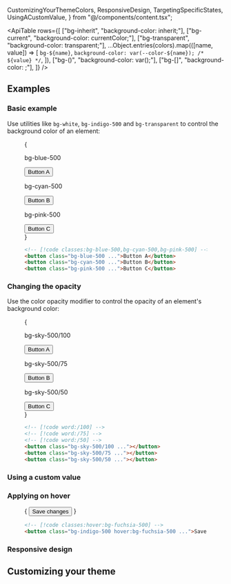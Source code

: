   CustomizingYourThemeColors,
  ResponsiveDesign,
  TargetingSpecificStates,
  UsingACustomValue,
} from "@/components/content.tsx";


<ApiTable
  rows={[
    ["bg-inherit", "background-color: inherit;"],
    ["bg-current", "background-color: currentColor;"],
    ["bg-transparent", "background-color: transparent;"],
    ...Object.entries(colors).map(([name, value]) => [
      `bg-${name}`,
      `background-color: var(--color-${name}); /* ${value} */`,
    ]),
    ["bg-(<custom-property>)", "background-color: var(<custom-property>);"],
    ["bg-[<value>]", "background-color: <value>;"],
  ]}
/>

## Examples

### Basic example

Use utilities like `bg-white`, `bg-indigo-500` and `bg-transparent` to control the background color of an element:

<Figure>

<Example>
  {
    <div className="grid grid-cols-1 gap-4 text-sm text-white sm:grid-cols-3">
      <div className="flex shrink-0 flex-col items-center">
        <p className="mb-3 text-center font-mono text-xs font-medium text-gray-500 dark:text-gray-400">bg-blue-500</p>
        <button
          type="button"
          tabIndex="-1"
          className="rounded-md bg-blue-500 px-4 py-2 text-sm font-semibold text-white opacity-100 focus:outline-none"
        >
          Button A
        </button>
      </div>
      <div className="flex shrink-0 flex-col items-center">
        <p className="mb-3 text-center font-mono text-xs font-medium text-gray-500 dark:text-gray-400">bg-cyan-500</p>
        <button
          type="button"
          tabIndex="-1"
          className="rounded-md bg-cyan-500 px-4 py-2 text-sm font-semibold text-white opacity-100 focus:outline-none"
        >
          Button B
        </button>
      </div>
      <div className="flex shrink-0 flex-col items-center">
        <p className="mb-3 text-center font-mono text-xs font-medium text-gray-500 dark:text-gray-400">bg-pink-500</p>
        <button
          type="button"
          tabIndex="-1"
          className="rounded-md bg-pink-500 px-4 py-2 text-sm font-semibold text-white opacity-100 focus:outline-none"
        >
          Button C
        </button>
      </div>
    </div>
  }
</Example>

```html
<!-- [!code classes:bg-blue-500,bg-cyan-500,bg-pink-500] -->
<button class="bg-blue-500 ...">Button A</button>
<button class="bg-cyan-500 ...">Button B</button>
<button class="bg-pink-500 ...">Button C</button>
```

</Figure>

### Changing the opacity

Use the color opacity modifier to control the opacity of an element's background color:

<Figure>

<Example>
  {
    <div className="grid grid-cols-1 gap-4 text-sm text-white sm:grid-cols-3">
      <div className="flex shrink-0 flex-col items-center">
        <p className="mb-3 text-center font-mono text-xs font-medium text-gray-500 dark:text-gray-400">
          bg-sky-500/100
        </p>
        <button
          type="button"
          tabIndex="-1"
          className="rounded-md bg-sky-500/100 px-4 py-2 text-sm font-semibold text-white opacity-100 focus:outline-none"
        >
          Button A
        </button>
      </div>
      <div className="flex shrink-0 flex-col items-center">
        <p className="mb-3 text-center font-mono text-xs font-medium text-gray-500 dark:text-gray-400">bg-sky-500/75</p>
        <button
          type="button"
          tabIndex="-1"
          className="rounded-md bg-sky-500/75 px-4 py-2 text-sm font-semibold text-white opacity-100 focus:outline-none"
        >
          Button B
        </button>
      </div>
      <div className="flex shrink-0 flex-col items-center">
        <p className="mb-3 text-center font-mono text-xs font-medium text-gray-500 dark:text-gray-400">bg-sky-500/50</p>
        <button
          type="button"
          tabIndex="-1"
          className="rounded-md bg-sky-500/50 px-4 py-2 text-sm font-semibold text-white opacity-100 focus:outline-none"
        >
          Button C
        </button>
      </div>
    </div>
  }
</Example>

```html
<!-- [!code word:/100] -->
<!-- [!code word:/75] -->
<!-- [!code word:/50] -->
<button class="bg-sky-500/100 ..."></button>
<button class="bg-sky-500/75 ..."></button>
<button class="bg-sky-500/50 ..."></button>
```

</Figure>

### Using a custom value

<UsingACustomValue utility="bg" value="#50d71e" name="background color" variable="color" />

### Applying on hover

<TargetingSpecificStates property="background-color">

<Figure>

<Example>
  {
    <button
      type="button"
      tabIndex="-1"
      className="mx-auto block rounded-md bg-indigo-500 px-3 py-2 text-sm font-semibold text-white hover:bg-fuchsia-500 focus:outline-none"
    >
      Save changes
    </button>
  }
</Example>

```html
<!-- [!code classes:hover:bg-fuchsia-500] -->
<button class="bg-indigo-500 hover:bg-fuchsia-500 ...">Save changes</button>
```

</Figure>

</TargetingSpecificStates>

### Responsive design

<ResponsiveDesign property="background-color" defaultClass="bg-blue-500" featuredClass="bg-green-500" />

## Customizing your theme

<CustomizingYourThemeColors utility="bg" />
